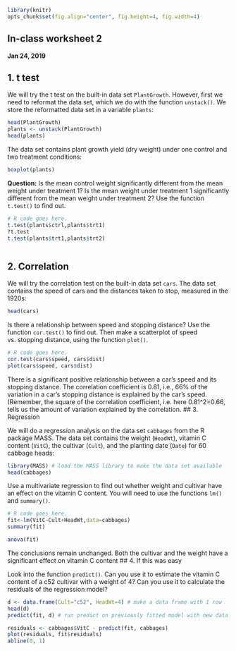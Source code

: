```r
library(knitr)
opts_chunk$set(fig.align="center", fig.height=4, fig.width=4)
```
## In-class worksheet 2
**Jan 24, 2019**

## 1. t test

We will try the t test on the built-in data set `PlantGrowth`. However, first we need to reformat the data set, which we do with the function `unstack()`. We store the reformatted data set in a variable `plants`:

```r
head(PlantGrowth)
plants <- unstack(PlantGrowth)
head(plants)
```

The data set contains plant growth yield (dry weight) under one control and two treatment conditions:
```r
boxplot(plants)
```

**Question:** Is the mean control weight significantly different from the mean weight under treatment 1? Is the mean weight under treatment 1 significantly different from the mean weight under treatment 2? Use the function `t.test()` to find out.

```r
# R code goes here.
t.test(plants$ctrl,plants$trt1)
?t.test
t.test(plants$trt1,plants$trt2)



```

## 2. Correlation

We will try the correlation test on the built-in data set `cars`. The data set contains the speed of cars and the distances taken to stop, measured in the 1920s:

```r
head(cars)
```

Is there a relationship between speed and stopping distance? Use the function `cor.test()` to find out. Then make a scatterplot of speed vs. stopping distance, using the function `plot()`.

```r
# R code goes here.
cor.test(cars$speed, cars$dist)
plot(cars$speed, cars$dist)

```
There is a significant positive relationship between a car’s speed and its stopping distance. The
correlation coefficient is 0.81, i.e., 66% of the variation in a car’s stopping distance is explained by the
car’s speed. (Remember, the square of the correlation coefficient, i.e. here 0.81^2=0.66, tells us the
amount of variation explained by the correlation.
## 3. Regression

We will do a regression analysis on the data set `cabbages` from the R package MASS. The data set contains the weight (`HeadWt`), vitamin C content (`VitC`), the cultivar (`Cult`), and the planting date (`Date`) for 60 cabbage heads:

```r
library(MASS) # load the MASS library to make the data set available
head(cabbages)
```

Use a multivariate regression to find out whether weight and cultivar have an effect on the vitamin C content. You will need to use the functions `lm()` and `summary()`.

```r
# R code goes here.
fit<-lm(VitC~Cult+HeadWt,data=cabbages)
summary(fit)

```
```r
anova(fit)
```
The conclusions remain unchanged. Both the cultivar and the weight have a significant effect on vitamin
C content
## 4. If this was easy

Look into the function `predict()`. Can you use it to estimate the vitamin C content of a c52 cultivar with a weight of 4? Can you use it to calculate the residuals of the regression model?

```r
d <- data.frame(Cult="c52", HeadWt=4) # make a data frame with 1 row
head(d)
predict(fit, d) # run predict on previously fitted model with new data frame
```
```r
residuals <- cabbages$VitC - predict(fit, cabbages)
plot(residuals, fit$residuals)
abline(0, 1)
```


